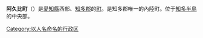 {{unreferenced|time=2011-08-01T04:13:07+00:00}}
{{日本町村
|自治體名=阿久比
|日文原名 = 阿久比町
|平假名 = あぐいちょう

|羅馬字拼音 = Agui-chō
|町村 = 町
|圖像 = [[File:Nagoya_Railroad_-_Agui_Station_-_01.JPG|240px]]
|圖像說明 = [[阿久比站|阿久比站]]
|町村章 = [[File:Emblem_of_Agui,_Aichi.svg|80px]]
|都道府縣 = 愛知縣
|郡 = 知多郡
|編號 = 23441-9
|面積 = 23.94
|人口 = 25,002
|統計時間 = 2007年8月1日
|自治體 = [[半田市|半田市]]、[[常滑市|常滑市]]、[[知多市|知多市]]、<br />[[東浦町|東浦町]]
|樹 = 
|花 = 
|鳥 = 
|其他象徵物 = 
|其他象徵 = 
|郵遞區號 = 470-2292
|所在地 = 知多郡阿久比町大字卯坂字殿越50番地
|電話號碼 = 569-48-1111
|外部連結 = {{URL|www.town.agui.lg.jp}}
|地圖 = [[File:Agui_in_Aichi_Prefecture_Ja.svg|250px]]
|註記 =
}}
'''阿久比町'''（{{jpn|j=阿久比町|hg=あぐいちょう|rm=Agui chō|f=y}}）是[[愛知縣|愛知縣]]西部、[[知多郡|知多郡]]的[[町|町]]。是知多郡唯一的內陸町。位于[[知多半島|知多半島]]的中央部。

{{愛知縣}}
{{Authority control}}
{{日本地理小作品}}

[[Category:以人名命名的行政区|Category:以人名命名的行政区]]